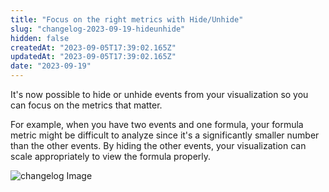```yaml
---
title: "Focus on the right metrics with Hide/Unhide"
slug: "changelog-2023-09-19-hideunhide"
hidden: false
createdAt: "2023-09-05T17:39:02.165Z"
updatedAt: "2023-09-05T17:39:02.165Z"
date: "2023-09-19"
---
```

It's now possible to hide or unhide events from your visualization so you can focus on the metrics that matter.

For example, when you have two events and one formula, your formula metric might be difficult to analyze since it's a significantly smaller number than the other events. By hiding the other events, your visualization can scale appropriately to view the formula properly.

![changelog Image](/changelog/hideunhide.gif)
